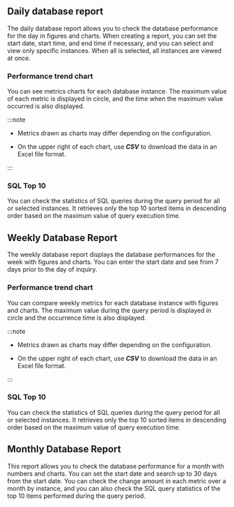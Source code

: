 ## Daily database report

The daily database report allows you to check the database performance for the day in figures and charts. When creating a report, you can set the start date, start time, and end time if necessary, and you can select and view only specific instances. When all is selected, all instances are viewed at once.

### Performance trend chart

You can see metrics charts for each database instance. The maximum value of each metric is displayed in circle, and the time when the maximum value occurred is also displayed.

:::note

-   Metrics drawn as charts may differ depending on the configuration.

-   On the upper right of each chart, use **_CSV_** to download the data in an Excel file format.

:::

### SQL Top 10

You can check the statistics of SQL queries during the query period for all or selected instances. It retrieves only the top 10 sorted items in descending order based on the maximum value of query execution time.

## Weekly Database Report

The weekly database report displays the database performances for the week with figures and charts. You can enter the start date and see from 7 days prior to the day of inquiry.

### Performance trend chart

You can compare weekly metrics for each database instance with figures and charts. The maximum value during the query period is displayed in circle and the occurrence time is also displayed.

:::note

-   Metrics drawn as charts may differ depending on the configuration.

-   On the upper right of each chart, use **_CSV_** to download the data in an Excel file format.

:::

### SQL Top 10

You can check the statistics of SQL queries during the query period for all or selected instances. It retrieves only the top 10 sorted items in descending order based on the maximum value of query execution time.

## Monthly Database Report

This report allows you to check the database performance for a month with numbers and charts. You can set the start date and search up to 30 days from the start date. You can check the change amount in each metric over a month by instance, and you can also check the SQL query statistics of the top 10 items performed during the query period.

